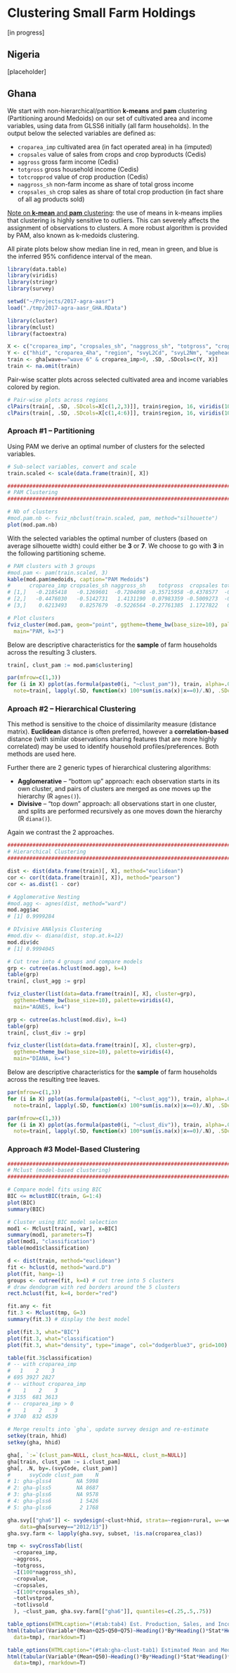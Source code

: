 # Clustering Small Farm Holdings

[in progress]

## Nigeria

[placeholder]

## Ghana

We start with non-hierarchical/partition **k-means** and **pam** clustering (Partitioning around Medoids) on our set of cultivated area and income variables, using data from GLSS6 initially (all farm households). In the output below the selected variables are defined as:

- `croparea_imp` cultivated area (in fact operated area) in ha (imputed)
- `cropsales` value of sales from crops and crop byproducts (Cedis)
- `aggross` gross farm income (Cedis)
- `totgross` gross household income (Cedis)
- `totcropprod` value of crop production (Cedis)
- `naggross_sh` non-farm income as share of total gross income
- `cropsales_sh` crop sales as share of total crop production (in fact share of all ag products sold)

<u>Note on **k-mean** and **pam** clustering</u>: the use of means in k-means implies that clustering is highly sensitive to outliers. This can severely affects the assignment of observations to clusters. A more robust algorithm is provided by PAM, also known as k-medoids clustering.

All pirate plots below show median line in red, mean in green, and blue is the inferred 95% confidence interval of the mean.

```r

library(data.table)
library(viridis)
library(stringr)
library(survey)

setwd("~/Projects/2017-agra-aasr")
load("./tmp/2017-agra-aasr_GHA.RData")

```


```r

library(cluster)
library(mclust)
library(factoextra)

X <- c("croparea_imp", "cropsales_sh", "naggross_sh", "totgross", "cropsales", "totcropprod")
Y <- c("hhid", "croparea_4ha", "region", "svyL2Cd", "svyL2Nm", "agehead", "distbank")
train <- gha[wave=="wave 6" & croparea_imp>0, .SD, .SDcols=c(Y, X)]
train <- na.omit(train)

```

Pair-wise scatter plots across selected cultivated area and income variables colored by region.

```r

# Pair-wise plots across regions
clPairs(train[, .SD, .SDcols=X[c(1,2,3)]], train$region, 16, viridis(10), CEX=.8)
clPairs(train[, .SD, .SDcols=X[c(1,4:6)]], train$region, 16, viridis(10), CEX=.8)

```

### Aproach #1 -- Partitioning

Using PAM we derive an optimal number of clusters for the selected variables.

```r

# Sub-select variables, convert and scale
train.scaled <- scale(data.frame(train)[, X])

#####################################################################################
# PAM Clustering
#####################################################################################

# Nb of clusters
#mod.pam.nb <- fviz_nbclust(train.scaled, pam, method="silhouette")
plot(mod.pam.nb)

```

With the selected variables the optimal number of clusters (based on average silhouette width) could either be **3** or **7**. We choose to go with **3** in the following partitioning scheme.

```r

# PAM clusters with 3 groups
#mod.pam <- pam(train.scaled, 3)
kable(mod.pam$medoids, caption="PAM Medoids")
#      croparea_imp cropsales_sh naggross_sh    totgross  cropsales totcropprod
# [1,]   -0.2185418   -0.1269601  -0.7204098 -0.35715958 -0.4378577  -0.3153773
# [2,]   -0.4476030   -0.5142731   1.4131190  0.07983359 -0.5009273  -0.5399184
# [3,]    0.6213493    0.8257679  -0.5226564 -0.27761385  1.1727822   0.9989932

# Plot clusters
fviz_cluster(mod.pam, geom="point", ggtheme=theme_bw(base_size=10), palette=viridis(3),
  main="PAM, k=3")

```

Below are descriptive characteristics for the **sample** of farm households across the resulting 3 clusters.

```r

train[, clust_pam := mod.pam$clustering]

par(mfrow=c(1,3))
for (i in X) pplot(as.formula(paste0(i, "~clust_pam")), train, alpha=.02, ylab=NA, xlab=i,
  note=train[, lapply(.SD, function(x) 100*sum(is.na(x)|x==0)/.N), .SDcols=i])

```

### Aproach #2 -- Hierarchical Clustering

This method is sensitive to the choice of dissimilarity measure (distance matrix). **Euclidean** distance is often preferred, however a **correlation-based** distance (with similar observations sharing features that are more highly correlated) may be used to identify household profiles/preferences. Both methods are used here.

Further there are 2 generic types of hierarchical clustering algorithms:

- **Agglomerative** -- "bottom up" approach: each observation starts in its own cluster, and pairs of clusters are merged as one moves up the hierarchy (R `agnes()`).  
- **Divisive** -- "top down" approach: all observations start in one cluster, and splits are performed recursively as one moves down the hierarchy (R `diana()`).  

Again we contrast the 2 approaches.


```r

#####################################################################################
# Hierarchical Clustering
#####################################################################################

dist <- dist(data.frame(train)[, X], method="euclidean")
cor <- cor(t(data.frame(train)[, X]), method="pearson")
cor <- as.dist(1 - cor)

# Agglomerative Nesting
#mod.agg <- agnes(dist, method="ward")
mod.agg$ac
# [1] 0.9999284

# DIvisive ANAlysis Clustering
#mod.div <- diana(dist, stop.at.k=12)
mod.div$dc
# [1] 0.9994045

# Cut tree into 4 groups and compare models
grp <- cutree(as.hclust(mod.agg), k=4)
table(grp)
train[, clust_agg := grp]

fviz_cluster(list(data=data.frame(train)[, X], cluster=grp),
  ggtheme=theme_bw(base_size=10), palette=viridis(4),
  main="AGNES, k=4")

grp <- cutree(as.hclust(mod.div), k=4)
table(grp)
train[, clust_div := grp]

fviz_cluster(list(data=data.frame(train)[, X], cluster=grp),
  ggtheme=theme_bw(base_size=10), palette=viridis(4),
  main="DIANA, k=4")

```

Below are descriptive characteristics for the **sample** of farm households across the resulting tree leaves.

```r

par(mfrow=c(1,3))
for (i in X) pplot(as.formula(paste0(i, "~clust_agg")), train, alpha=.02, ylab=NA, xlab=i,
  note=train[, lapply(.SD, function(x) 100*sum(is.na(x)|x==0)/.N), .SDcols=i])

```

```r

par(mfrow=c(1,3))
for (i in X) pplot(as.formula(paste0(i, "~clust_div")), train, alpha=.02, ylab=NA, xlab=i,
  note=train[, lapply(.SD, function(x) 100*sum(is.na(x)|x==0)/.N), .SDcols=i])

```


### Approach #3 Model-Based Clustering

```r

#####################################################################################
# Mclust (model-based clustering)
#####################################################################################

# Compare model fits using BIC
BIC <= mclustBIC(train, G=1:4)
plot(BIC)
summary(BIC)

# Cluster using BIC model selection
mod1 <- Mclust[train[, var], x=BIC]
summary(mod1, parameters=T)
plot(mod1, "classification")
table(mod1$classification)

d <- dist(train, method="euclidean")
fit <- hclust(d, method="ward.D")
plot(fit, hang=-1)
groups <- cutree(fit, k=4) # cut tree into 5 clusters
# draw dendogram with red borders around the 5 clusters 
rect.hclust(fit, k=4, border="red")

fit.any <- fit
fit.3 <- Mclust(tmp, G=3)
summary(fit.3) # display the best model

plot(fit.3, what="BIC")
plot(fit.3, what="classification")
plot(fit.3, what="density", type="image", col="dodgerblue3", grid=100)

table(fit.3$classification)
# -- with croparea_imp 
#   1    2    3 
# 695 3927 2827 
# -- without croparea_imp
#    1    2    3 
# 3155  681 3613 
# -- croparea_imp > 0
#    1    2    3 
# 3740  832 4539 


```


```r

# Merge results into `gha`, update survey design and re-estimate
setkey(train, hhid)
setkey(gha, hhid)

gha[, `:=`(clust_pam=NULL, clust_hca=NULL, clust_m=NULL)]
gha[train, clust_pam := i.clust_pam]
gha[, .N, by=.(svyCode, clust_pam)]
#      svyCode clust_pam    N
# 1: gha-glss4        NA 5998
# 2: gha-glss5        NA 8687
# 3: gha-glss6        NA 9578
# 4: gha-glss6         1 5426
# 5: gha-glss6         2 1768

gha.svy[["gha6"]] <- svydesign(~clust+hhid, strata=~region+rural, w=~weight, nest=T,
    data=gha[survey=="2012/13"])
gha.svy.farm <- lapply(gha.svy, subset, !is.na(croparea_clas))

tmp <- svyCrossTab(list(
  ~croparea_imp,
  ~aggross, 
  ~totgross, 
  ~I(100*naggross_sh),   
  ~cropvalue, 
  ~cropsales,
  ~I(100*cropsales_sh),    
  ~totlvstprod,
  ~totlivsold
  ), ~clust_pam, gha.svy.farm[["gha6"]], quantiles=c(.25,.5,.75))

table_options(HTMLcaption="(#tab:tab4) Est. Production, Sales, and Income of Farm Holdings below 4 ha across Categories (2012/13, Percent/Cedis)")
html(tabular(Variable*(Mean+Q25+Q50+Q75)~Heading()*By*Heading()*Stat*Heading()*identity*Format(digits=1, big.mark=",", scientific=F),
  data=tmp), rmarkdown=T)

table_options(HTMLcaption="(#tab:gha-clust-tab1) Estimated Mean and Median Characteristics across Clusters")
html(tabular(Variable*(Mean+Q50)~Heading()*By*Heading()*Stat*Heading()*identity*Format(digits=0, nsmall=1, big.mark=",", scientific=F),
  data=tmp), rmarkdown=T)

```




